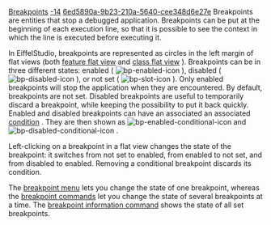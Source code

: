 [[Property:title|Breakpoints]]
[[Property:weight|-14]]
[[Property:uuid|6ed5890a-9b23-210a-5640-cee348d6e27e]]
Breakpoints are entities that stop a debugged application. Breakpoints can be put at the beginning of each execution line, so that it is possible to see the context in which the line is executed before executing it.

In EiffelStudio, breakpoints are represented as circles in the left margin of flat views (both [[Feature formatters: Flat view|feature flat view]]  and [[Class formatters: Flat view|class flat view]] ). Breakpoints can be in three different states: enabled (  [[Image:bp-enabled-icon]]  ), disabled (  [[Image:bp-disabled-icon]]  ), or not set (  [[Image:bp-slot-icon]]  ). Only enabled breakpoints will stop the application when they are encountered. By default, breakpoints are not set. Disabled breakpoints are useful to temporarily discard a breakpoint, while keeping the possibility to put it back quickly. Enabled and disabled breakpoints can have an associated an associated [[Breakpoint menu|condition]] . They are then shown as  [[Image:bp-enabled-conditional-icon]]  and  [[Image:bp-disabled-conditional-icon]] . 

Left-clicking on a breakpoint in a flat view changes the state of the breakpoint: it switches from not set to enabled, from enabled to not set, and from disabled to enabled. Removing a conditional breakpoint discards its condition.

The [[Breakpoint editing|breakpoint menu]]  lets you change the state of one breakpoint, whereas the [[Breakpoint commands|breakpoint commands]]  let you change the state of several breakpoints at a time. The [[Breakpoint information command|breakpoint information command]]  shows the state of all set breakpoints. 

{{note|Breakpoints cannot be set in all features. In particular, breakpoints cannot be set in external features or attributes. <br/>
However, breakpoints can now be set in assertions (require and ensure). }}

{{tip|Under Windows, breakpoints can be set on-the-fly while the application is running. }}




